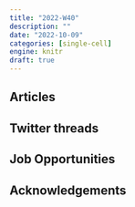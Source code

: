 ```yaml
---
title: "2022-W40"
description: ""
date: "2022-10-09"
categories: [single-cell]
engine: knitr
draft: true
---
```


## Articles

## Twitter threads

## Job Opportunities

## Acknowledgements {.appendix}

